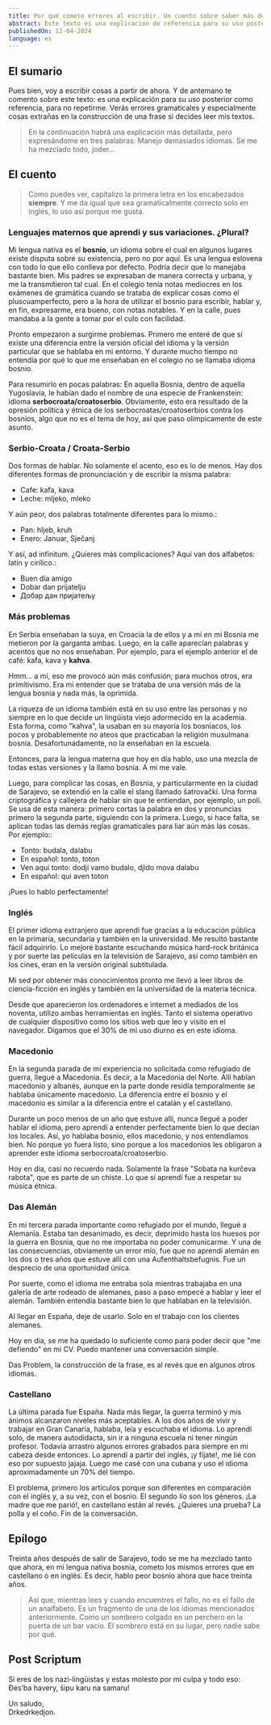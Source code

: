 ```yaml
---
title: Por qué cometo errores al escribir. Un cuento sobre saber más de lo necesario
abstract: Este texto es una explicación de referencia para su uso posterior. A menudo verás errores en mis textos y especialmente cosas extrañas en la construcción de una frase. Mi lengua materna es el bosnio, un idioma pequeño sobre el cual en algunos lugares existe disputa sobre su existencia, pero no por aquí.
publishedOn: 12-04-2024
language: es
---
```


## El sumario

Pues bien, voy a escribir cosas a partir de ahora. Y de antemano te comento sobre este texto: es una explicación para su uso posterior como referencia, para no repetirme. Verás errores gramaticales y especialmente cosas extrañas en la construcción de una frase si decides leer mis textos.

> En la continuación habrá una explicación más detallada, pero expresándome en tres palabras: Manejo demasiados idiomas. Se me ha mezclado todo, joder...

## El cuento

> Como puedes ver, capitalizo la primera letra en los encabezados **siempre**. Y me da igual que sea gramaticalmente correcto solo en inglés, lo uso así porque me gusta.

### Lenguajes maternos que aprendi y sus variaciones. ¿Plural?

Mi lengua nativa es el **bosnio**, un idioma sobre el cual en algunos lugares existe disputa sobre su existencia, pero no por aquí. Es una lengua eslovena con todo lo que ello conlleva por defecto. Podría decir que lo manejaba bastante bien. Mis padres se expresaban de manera correcta y urbana, y me la transmitieron tal cual. En el colegio tenía notas mediocres en los exámenes de gramática cuando se trataba de explicar cosas como el pluscuamperfecto, pero a la hora de utilizar el bosnio para escribir, hablar y, en fin, expresarme, era bueno, con notas notables. Y en la calle, pues mandaba a la gente a tomar por el culo con facilidad.

Pronto empezaron a surgirme problemas. Primero me enteré de que sí existe una diferencia entre la versión oficial del idioma y la versión particular que se hablaba en mi entorno. Y durante mucho tiempo no entendía por qué lo que me enseñaban en el colegio no se llamaba idioma bosnio.

Para resumirlo en pocas palabras: En aquella Bosnia, dentro de aquella Yugoslavia, le habían dado el nombre de una especie de Frankenstein: idioma **serbocroata/croatoserbio**. Obviamente, esto era resultado de la opresión política y étnica de los serbocroatas/croatoserbios contra los bosnios, algo que no es el tema de hoy, así que paso olímpicamente de este asunto.

### Serbio-Croata / Croata-Serbio

Dos formas de hablar. No solamente el acento, eso es lo de menos. Hay dos diferentes formas de pronunciación y de escribir la misma palabra:

- Cafe: kafa, kava
- Leche: mljeko, mleko

Y aún peor, dos palabras totalmente diferentes para lo mismo.:

- Pan: hljeb, kruh
- Enero: Januar, Sječanj

Y así, ad infinitum. ¿Quieres más complicaciones? Aquí van dos alfabetos: latín y cirílico.:

- Buen día amigo
- Dobar dan prijatelju
- Добар дан пријатељу

### Más problemas

En Serbia enseñaban la suya, en Croacia la de ellos y a mí en mi Bosnia me metieron por la garganta ambas. Luego, en la calle aparecían palabras y acentos que no nos enseñaban. Por ejemplo, para el ejemplo anterior el de café: kafa, kava y **kahva**.

Hmm... a mí, eso me provocó aún más confusión; para muchos otros, era primitivismo. Era mi entender que se trataba de una versión más de la lengua bosnia y nada más, la oprimida.

La riqueza de un idioma también está en su uso entre las personas y no siempre en lo que decide un lingüista viejo adormecido en la academia. Esta forma, como "kahva", la usaban en su mayoría los bosniacos, los pocos y probablemente no ateos que practicaban la religión musulmana bosnia. Desafortunadamente, no la enseñaban en la escuela.

Entonces, para la lengua materna que hoy en día hablo, uso una mezcla de todas estas versiones y la llamo bosnia. A mí me vale.

Luego, para complicar las cosas, en Bosnia, y particularmente en la ciudad de Sarajevo, se extendió en la calle el slang llamado šatrovački. Una forma criptográfica y callejera de hablar sin que te entiendan, por ejemplo, un poli. Se usa de esta manera: primero cortas la palabra en dos y pronuncias primero la segunda parte, siguiendo con la primera. Luego, si hace falta, se aplican todas las demás reglas gramaticales para liar aún más las cosas. Por ejemplo::

- Tonto: budala, dalabu
- En español: tonto, toton
- Ven aqui tonto: dodji vamo budalo, djido mova dalabu
- En español: qui aven toton

¡Pues lo hablo perfectamente!

### Inglés

El primer idioma extranjero que aprendí fue gracias a la educación pública en la primaria, secundaria y también en la universidad. Me resultó bastante fácil adquirirlo. Lo mejoré bastante escuchando música hard-rock británica y por suerte las películas en la televisión de Sarajevo, así como también en los cines, eran en la versión original subtitulada.

Mi sed por obtener más conocimientos pronto me llevó a leer libros de ciencia-ficción en inglés y también en la universidad de la materia técnica.

Desde que aparecieron los ordenadores e internet a mediados de los noventa, utilizo ambas herramientas en inglés. Tanto el sistema operativo de cualquier dispositivo como los sitios web que leo y visito en el navegador. Digamos que el 30% de mi uso diurno es en este idioma.

### Macedonio

En la segunda parada de mi experiencia no solicitada como refugiado de guerra, llegué a Macedonia. Es decir, a la Macedonia del Norte. Allí hablan macedonio y albanés, aunque en la parte donde residía temporalmente se hablaba únicamente macedonio. La diferencia entre el bosnio y el macedonio es similar a la diferencia entre el catalán y el castellano.

Durante un poco menos de un año que estuve allí, nunca llegué a poder hablar el idioma, pero aprendí a entender perfectamente bien lo que decían los locales. Así, yo hablaba bosnio, ellos macedonio, y nos entendíamos bien. No porque yo fuera listo, sino porque a los macedonios les obligaron a aprender este idioma serbocroata/croatoserbio.

Hoy en día, casi no recuerdo nada. Solamente la frase "Sobata na kurčeva rabota", que es parte de un chiste. Lo que sí aprendí fue a respetar su música étnica.

### Das Alemán

En mi tercera parada importante como refugiado por el mundo, llegué a Alemania. Estaba tan desanimado, es decir, deprimido hasta los huesos por la guerra en Bosnia, que no me importaba no poder comunicarme. Y una de las consecuencias, obviamente un error mío, fue que no aprendí alemán en los dos o tres años que estuve allí con una Aufenthaltsbefugnis. Fue un desprecio de una oportunidad única.

Por suerte, como el idioma me entraba sola mientras trabajaba en una galería de arte rodeado de alemanes, paso a paso empecé a hablar y leer el alemán. También entendía bastante bien lo que hablaban en la televisión.

Al llegar en España, deje de usarlo. Solo en el trabajo con los clientes alemanes.

Hoy en día, se me ha quedado lo suficiente como para poder decir que "me defiendo" en mi CV. Puedo mantener una conversación simple.

Das Problem, la construcción de la frase, es al revés que en algunos otros idiomas.

### Castellano

La última parada fue España. Nada más llegar, la guerra terminó y mis ánimos alcanzaron niveles más aceptables. A los dos años de vivir y trabajar en Gran Canaria, hablaba, leía y escuchaba el idioma. Lo aprendí solo, de manera autodidacta, sin ir a ninguna escuela ni tener ningún profesor. Todavía arrastro algunos errores grabados para siempre en mi cabeza desde entonces. Lo aprendí a partir del inglés, ¡y fíjate!, me lié con eso por supuesto jajaja. Luego me casé con una cubana y uso el idioma aproximadamente un 70% del tiempo.

El problema, primero los artículos porque son diferentes en comparación con el inglés y, a su vez, con el bosnio. El segundo lío son los géneros. ¡La madre que me parió!, en castellano están al revés. ¿Quieres una prueba? La polla y el coño. Fin de la conversación.

## Epílogo

Treinta años después de salir de Sarajevo, todo se me ha mezclado tanto que ahora, en mi lengua nativa bosnia, cometo los mismos errores que en castellano o en inglés. Es decir, hablo peor bosnio ahora que hace treinta años.

> Así que, mientras lees y cuando encuentres el fallo, no es el fallo de un analfabeto. Es un fragmento de una de los idiomas mencionados anteriormente. Como un sombrero colgado en un perchero en la puerta de un bar vacío. El sombrero está en su lugar, pero nadie sabe por qué.

## Post Scriptum

Si eres de los nazi-lingüistas y estas molesto por mi culpa y todo eso: Ðes’ba havery, šipu karu na samaru!

Un saludo,  
Drkedrkedjon.


